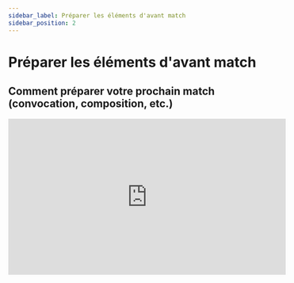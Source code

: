 ```yaml
---
sidebar_label: Préparer les éléments d'avant match
sidebar_position: 2
---
```


# Préparer les éléments d'avant match
## Comment préparer votre prochain match (convocation, composition, etc.)  


<iframe
  width="560"
  height="315"
  src="https://www.youtube.com/embed/5XPZzAFZXsE?si=OlQ9OQr5tAuk-TTE"
  title="YouTube video player"
  frameborder="0"
  allow="accelerometer; autoplay; clipboard-write; encrypted-media; gyroscope; picture-in-picture; web-share;
  fullscreen"
></iframe>  


